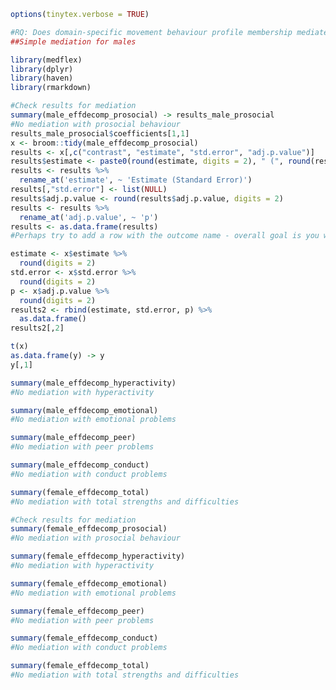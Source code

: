 ```r
options(tinytex.verbose = TRUE)
```

```r
#RQ: Does domain-specific movement behaviour profile membership mediate the relationship between socioeconomic position and socio-emotional outcomes in children?
##Simple mediation for males
```

```r
library(medflex)
library(dplyr)
library(haven)
library(rmarkdown)

```

```r
#Check results for mediation 
summary(male_effdecomp_prosocial) -> results_male_prosocial
#No mediation with prosocial behaviour 
results_male_prosocial$coefficients[1,1]
x <- broom::tidy(male_effdecomp_prosocial)
results <- x[,c("contrast", "estimate", "std.error", "adj.p.value")]
results$estimate <- paste0(round(estimate, digits = 2), " (", round(results$std.error, digits = 2), ")") 
results <- results %>% 
  rename_at('estimate', ~ 'Estimate (Standard Error)')
results[,"std.error"] <- list(NULL)
results$adj.p.value <- round(results$adj.p.value, digits = 2)
results <- results %>% 
  rename_at('adj.p.value', ~ 'p')
results <- as.data.frame(results)
#Perhaps try to add a row with the outcome name - overall goal is you want to make a function to extract the appropriate information from each outcome so you cna display the results to in a table 

estimate <- x$estimate %>% 
  round(digits = 2)
std.error <- x$std.error %>% 
  round(digits = 2)
p <- x$adj.p.value %>% 
  round(digits = 2)
results2 <- rbind(estimate, std.error, p) %>% 
  as.data.frame()
results2[,2]

t(x)
as.data.frame(y) -> y
y[,1]
```

```r
summary(male_effdecomp_hyperactivity)
#No mediation with hyperactivity 
```

```r
summary(male_effdecomp_emotional)
#No mediation with emotional problems 
```

```r
summary(male_effdecomp_peer)
#No mediation with peer problems 
```

```r
summary(male_effdecomp_conduct)
#No mediation with conduct problems 
```

```r
summary(female_effdecomp_total)
#No mediation with total strengths and difficulties 
```

```r
#Check results for mediation 
summary(female_effdecomp_prosocial)
#No mediation with prosocial behaviour 
```

```r
summary(female_effdecomp_hyperactivity)
#No mediation with hyperactivity 
```

```r
summary(female_effdecomp_emotional)
#No mediation with emotional problems 
```

```r
summary(female_effdecomp_peer)
#No mediation with peer problems 
```

```r
summary(female_effdecomp_conduct)
#No mediation with conduct problems 
```

```r
summary(female_effdecomp_total)
#No mediation with total strengths and difficulties 
```

